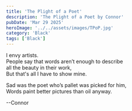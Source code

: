 ```yaml
---
title: 'The Plight of a Poet'
description: 'The Plight of a Poet by Connor'
pubDate: 'Mar 29 2025'
heroImage: '../../assets/images/TPoP.jpg'
category: 'Black'
tags: ['Black']
---
```


I envy artists.  
People say that words aren’t enough to describe  
all the beauty in their work,  
But that's all I have to show mine.

Sad was the poet who’s pallet was picked for him,  
Words paint better pictures than oil anyway.

--Connor
